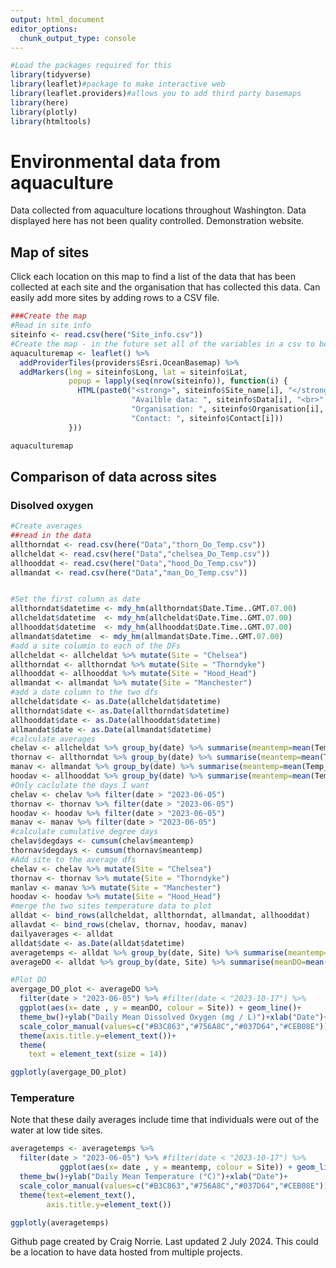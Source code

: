 ```yaml
---
output: html_document
editor_options: 
  chunk_output_type: console
---
```


```r
#Load the packages required for this 
library(tidyverse)
library(leaflet)#package to make interactive web
library(leaflet.providers)#allows you to add third party basemaps
library(here)
library(plotly)
library(htmltools)
```

# Environmental data from aquaculture

Data collected from aquaculture locations throughout Washington. Data displayed here has not been quality controlled. Demonstration website.

## Map of sites

Click each location on this map to find a list of the data that has been collected at each site and the organisation that has collected this data. Can easily add more sites by adding rows to a CSV file.

```r
###Create the map
#Read in site info
siteinfo <- read.csv(here("Site_info.csv"))
#Create the map - in the future set all of the variables in a csv to be read in 
aquaculturemap <- leaflet() %>% 
  addProviderTiles(providers$Esri.OceanBasemap) %>% 
  addMarkers(lng = siteinfo$Long, lat = siteinfo$Lat,
             popup = lapply(seq(nrow(siteinfo)), function(i) {
               HTML(paste0("<strong>", siteinfo$Site_name[i], "</strong><br>",
                           "Availble data: ", siteinfo$Data[i], "<br>",
                           "Organisation: ", siteinfo$Organisation[i], "<br>",
                           "Contact: ", siteinfo$Contact[i]))
             }))

```

```r
aquaculturemap
```

## Comparison of data across sites

### Disolved oxygen

```r
#Create averages
##read in the data 
allthorndat <- read.csv(here("Data","thorn_Do_Temp.csv"))
allcheldat <- read.csv(here("Data","chelsea_Do_Temp.csv"))
allhooddat <- read.csv(here("Data","hood_Do_Temp.csv"))
allmandat <- read.csv(here("Data","man_Do_Temp.csv"))


#Set the first column as date
allthorndat$datetime <- mdy_hm(allthorndat$Date.Time..GMT.07.00)
allcheldat$datetime  <- mdy_hm(allcheldat$Date.Time..GMT.07.00)
allhooddat$datetime  <- mdy_hm(allhooddat$Date.Time..GMT.07.00)
allmandat$datetime  <- mdy_hm(allmandat$Date.Time..GMT.07.00)
#add a site columin to each of the DFs
allcheldat <- allcheldat %>% mutate(Site = "Chelsea")
allthorndat <- allthorndat %>% mutate(Site = "Thorndyke")
allhooddat <- allhooddat %>% mutate(Site = "Hood_Head")
allmandat <- allmandat %>% mutate(Site = "Manchester")
#add a date column to the two dfs
allcheldat$date <- as.Date(allcheldat$datetime)
allthorndat$date <- as.Date(allthorndat$datetime)
allhooddat$date <- as.Date(allhooddat$datetime)
allmandat$date <- as.Date(allmandat$datetime)
#calculate averages
chelav <- allcheldat %>% group_by(date) %>% summarise(meantemp=mean(Temp_C, na.rm = TRUE), meanDO=mean(DO_mgL, na.rm = TRUE))
thornav <- allthorndat %>% group_by(date) %>% summarise(meantemp=mean(Temp_C, na.rm = TRUE), meanDO=mean(DO_mgL, na.rm = TRUE))
manav <- allmandat %>% group_by(date) %>% summarise(meantemp=mean(Temp_C, na.rm = TRUE), meanDO=mean(DO_mgL, na.rm = TRUE))
hoodav <- allhooddat %>% group_by(date) %>% summarise(meantemp=mean(Temp_C, na.rm = TRUE), meanDO=mean(DO_mgL, na.rm = TRUE))
#Only caclulate the days I want
chelav <- chelav %>% filter(date > "2023-06-05")
thornav <- thornav %>% filter(date > "2023-06-05")
hoodav <- hoodav %>% filter(date > "2023-06-05")
manav <- manav %>% filter(date > "2023-06-05")
#calculate cumulative degree days
chelav$degdays <- cumsum(chelav$meantemp)
thornav$degdays <- cumsum(thornav$meantemp)
#Add site to the average dfs
chelav <- chelav %>% mutate(Site = "Chelsea")
thornav <- thornav %>% mutate(Site = "Thorndyke")
manlav <- manav %>% mutate(Site = "Manchester")
hoodav <- hoodav %>% mutate(Site = "Hood_Head")
#merge the two sites temperature data to plot
alldat <- bind_rows(allcheldat, allthorndat, allmandat, allhooddat)
allavdat <- bind_rows(chelav, thornav, hoodav, manav)
dailyaverages <- alldat
alldat$date <- as.Date(alldat$datetime) 
averagetemps <- alldat %>% group_by(date, Site) %>% summarise(meantemp=mean(Temp_C, na.rm = TRUE))
averageDO <- alldat %>% group_by(date, Site) %>% summarise(meanDO=mean(DO_mgL, na.rm = TRUE))

#Plot DO
avergage_DO_plot <- averageDO %>% 
  filter(date > "2023-06-05") %>% #filter(date < "2023-10-17") %>% 
  ggplot(aes(x= date , y = meanDO, colour = Site)) + geom_line()+
  theme_bw()+ylab("Daily Mean Dissolved Oxygen (mg / L)")+xlab("Date")+
  scale_color_manual(values=c("#B3C863","#756A8C","#037D64","#CEB08E"))+
  theme(axis.title.y=element_text())+
  theme(
    text = element_text(size = 14))

```

```r
ggplotly(avergage_DO_plot)
```

### Temperature
Note that these daily averages include time that individuals were out of the water at low tide sites.

```r
averagetemps <- averagetemps %>% 
  filter(date > "2023-06-05") %>% #filter(date < "2023-10-17") %>% 
           ggplot(aes(x= date , y = meantemp, colour = Site)) + geom_line(size=1)+
  theme_bw()+ylab("Daily Mean Temperature (°C)")+xlab("Date")+
  scale_color_manual(values=c("#B3C863","#756A8C","#037D64","#CEB08E"))+
  theme(text=element_text(),
        axis.title.y=element_text())
```

```r
ggplotly(averagetemps)
```

Github page created by Craig Norrie. Last updated 2 July 2024. This could be a location to have data hosted from multiple projects. 